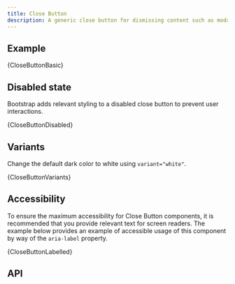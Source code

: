 ```yaml
---
title: Close Button
description: A generic close button for dismissing content such as modals and alerts.
---
```



## Example

<CodeBlock language="jsx" live>
  {CloseButtonBasic}
</CodeBlock>

## Disabled state

Bootstrap adds relevant styling to a disabled close button to prevent user
interactions.

<CodeBlock language="jsx" live>
  {CloseButtonDisabled}
</CodeBlock>

## Variants

Change the default dark color to white using `variant="white"`.

<CodeBlock language="jsx" live>
  {CloseButtonVariants}
</CodeBlock>

## Accessibility

To ensure the maximum accessibility for Close Button components, it is
recommended that you provide relevant text for screen readers. The example
below provides an example of accessible usage of this component by way of the
`aria-label` property.

<CodeBlock language="jsx" live>
  {CloseButtonLabelled}
</CodeBlock>

## API

<PropsTable name="CloseButton" />
